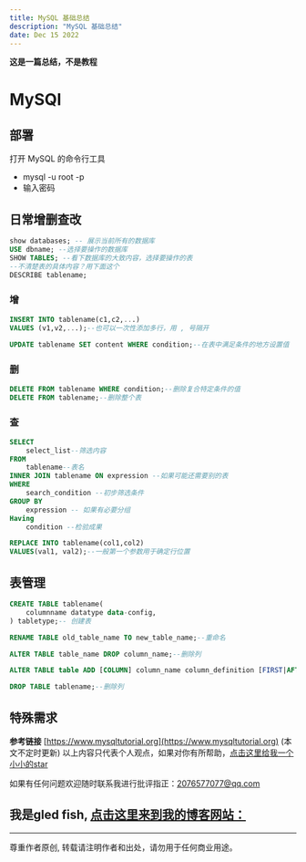 ```yaml
---
title: MySQL 基础总结
description: "MySQL 基础总结"
date: Dec 15 2022
---
```

**这是一篇总结，不是教程**
# MySQl
## 部署
打开 MySQL 的命令行工具
* mysql -u root -p
* 输入密码
## 日常增删查改
```sql
show databases; -- 展示当前所有的数据库
USE dbname; --选择要操作的数据库
SHOW TABLES; --看下数据库的大致内容，选择要操作的表
--不清楚表的具体内容？用下面这个
DESCRIBE tablename;
```
### 增
```sql
INSERT INTO tablename(c1,c2,...)
VALUES (v1,v2,...);--也可以一次性添加多行，用 , 号隔开

UPDATE tablename SET content WHERE condition;--在表中满足条件的地方设置值
```

### 删
```sql
DELETE FROM tablename WHERE condition;--删除复合特定条件的值
DELETE FROM tablename;--删除整个表
```
### 查
```sql
SELECT 
    select_list--筛选内容
FROM
    tablename--表名
INNER JOIN tablename ON expression --如果可能还需要别的表
WHERE
    search_condition --初步筛选条件
GROUP BY 
    expression -- 如果有必要分组
Having 
    condition --检验成果
```
```sql 
REPLACE INTO tablename(col1,col2)
VALUES(val1, val2);--一般第一个参数用于确定行位置
```
## 表管理
```sql
CREATE TABLE tablename(
    columnname datatype data-config,
) tabletype;-- 创建表

RENAME TABLE old_table_name TO new_table_name;--重命名

ALTER TABLE table_name DROP column_name;--删除列

ALTER TABLE table ADD [COLUMN] column_name column_definition [FIRST|AFTER existing_colum_name];--在给定列之前或之后创建新列。

DROP TABLE tablename;--删除列
```
## 特殊需求













**参考链接**
[https://www.mysqltutorial.org](https://www.mysqltutorial.org)
(本文不定时更新)
以上内容只代表个人观点，如果对你有所帮助，[点击这里给我一个小小的star](https://github.com/gledfish/blog)

如果有任何问题欢迎随时联系我进行批评指正：2076577077@qq.com  
 
我是gled fish, [点击这里来到我的博客网站：](https://gledfish.netlify.app/)
---
---
尊重作者原创, 转载请注明作者和出处，请勿用于任何商业用途。
